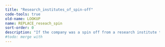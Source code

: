 ```yaml
---
title: "Research_institutes_of_spin-off"
code-tools: true
old-name: LOOKUP
name: REPLACE_reseach_spin
sort-order: 0
description: "If the company was a spin off from a research institute then what is the name of the research institute"
#todo: merge with
---
```

